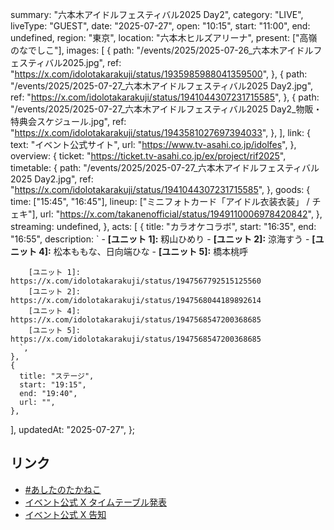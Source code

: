   summary: "六本木アイドルフェスティバル2025 Day2",
  category: "LIVE",
  liveType: "GUEST",
  date: "2025-07-27",
  open: "10:15",
  start: "11:00",
  end: undefined,
  region: "東京",
  location: "六本木ヒルズアリーナ",
  present: ["高嶺のなでしこ"],
  images: [
    {
      path: "/events/2025/2025-07-26_六本木アイドルフェスティバル2025.jpg",
      ref: "https://x.com/idolotakarakuji/status/1935985988041359500",
    },
    {
      path: "/events/2025/2025-07-27_六本木アイドルフェスティバル2025 Day2.jpg",
      ref: "https://x.com/idolotakarakuji/status/1941044307231715585",
    },
    {
      path: "/events/2025/2025-07-27_六本木アイドルフェスティバル2025 Day2_物販・特典会スケジュール.jpg",
      ref: "https://x.com/idolotakarakuji/status/1943581027697394033",
    },
  ],
  link: {
    text: "イベント公式サイト",
    url: "https://www.tv-asahi.co.jp/idolfes",
  },
  overview: {
    ticket: "https://ticket.tv-asahi.co.jp/ex/project/rif2025",
    timetable: {
      path: "/events/2025/2025-07-27_六本木アイドルフェスティバル2025 Day2.jpg",
      ref: "https://x.com/idolotakarakuji/status/1941044307231715585",
    },
    goods: {
      time: ["15:45", "16:45"],
      lineup: ["ミニフォトカード「アイドル衣装衣装」 / チェキ"],
      url: "https://x.com/takanenofficial/status/1949110006978420842",
    },
    streaming: undefined,
  },
  acts: [
    {
      title: "カラオケコラボ",
      start: "16:35",
      end: "16:55",
      description: `
        - **[ユニット 1]:** 籾山ひめり
        - **[ユニット 2]:** 涼海すう
        - **[ユニット 4]:** 松本ももな、日向端ひな
        - **[ユニット 5]:** 橋本桃呼
        
        [ユニット 1]: https://x.com/idolotakarakuji/status/1947567792515125560
        [ユニット 2]: https://x.com/idolotakarakuji/status/1947568044189892614
        [ユニット 4]: https://x.com/idolotakarakuji/status/1947568547200368685
        [ユニット 5]: https://x.com/idolotakarakuji/status/1947568547200368685
      `,
    },
    {
      title: "ステージ",
      start: "19:15",
      end: "19:40",
      url: "",
    },
  ],
  updatedAt: "2025-07-27",
};

## リンク

- [#あしたのたかねこ](https://x.com/takanenofficial/status/1949110006978420842)
- [イベント公式 X タイムテーブル発表](https://x.com/idolotakarakuji/status/1941044307231715585)
- [イベント公式 X 告知](https://x.com/idolotakarakuji/status/1935985988041359500)
